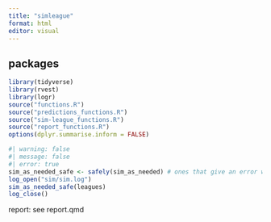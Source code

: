 ```yaml
---
title: "simleague"
format: html
editor: visual
---
```


## packages

```r
library(tidyverse)
library(rvest)
library(logr)
source("functions.R")
source("predictions_functions.R")
source("sim-league_functions.R")
source("report_functions.R")
options(dplyr.summarise.inform = FALSE)
```

```r
#| warning: false
#| message: false
#| error: true
sim_as_needed_safe <- safely(sim_as_needed) # ones that give an error will be ignored
log_open("sim/sim.log")
sim_as_needed_safe(leagues)  
log_close()

```

report: see report.qmd
